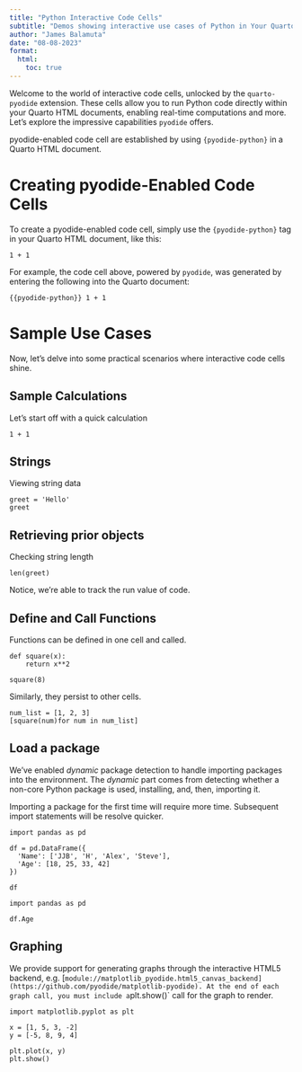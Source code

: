 ```yaml
---
title: "Python Interactive Code Cells"
subtitle: "Demos showing interactive use cases of Python in Your Quarto Documents"
author: "James Balamuta"
date: "08-08-2023"
format: 
  html:
    toc: true
---
```


Welcome to the world of interactive code cells, unlocked by the `quarto-pyodide` extension. 
These cells allow you to run Python code directly within your Quarto HTML documents, enabling real-time computations and more. Let's explore the impressive capabilities `pyodide` offers.

pyodide-enabled code cell are established by using `{pyodide-python}` in a Quarto HTML document.

# Creating pyodide-Enabled Code Cells

To create a pyodide-enabled code cell, simply use the `{pyodide-python}` tag in your Quarto HTML document, like this:

```pyodide-python
1 + 1
```

For example, the code cell above, powered by `pyodide`, was generated by entering the following into the Quarto document:

```{{pyodide-python}}
1 + 1
```

# Sample Use Cases

Now, let's delve into some practical scenarios where interactive code cells shine.

## Sample Calculations

Let's start off with a quick calculation 

```pyodide-python
1 + 1
```

## Strings

Viewing string data

```pyodide-python
greet = 'Hello'
greet
```

## Retrieving prior objects

Checking string length

```pyodide-python
len(greet)
```

Notice, we're able to track the run value of code.

## Define and Call Functions

Functions can be defined in one cell and called. 

```pyodide-python
def square(x):
    return x**2

square(8)
```

Similarly, they persist to other cells.

```pyodide-python
num_list = [1, 2, 3]
[square(num)for num in num_list]
```

## Load a package

We've enabled _dynamic_ package detection to handle importing packages into the environment. The _dynamic_ part comes from detecting whether a non-core Python package is used, installing, and, then, importing it.

:::{.callout-note}
Importing a package for the first time will require more time. Subsequent import statements will be resolve quicker.
:::

```pyodide-python
import pandas as pd

df = pd.DataFrame({
  'Name': ['JJB', 'H', 'Alex', 'Steve'],
  'Age': [18, 25, 33, 42]
})

df
```

```pyodide-python
import pandas as pd 

df.Age
```

## Graphing

We provide support for generating graphs through the interactive HTML5 backend, e.g. [`module://matplotlib_pyodide.html5_canvas_backend](https://github.com/pyodide/matplotlib-pyodide). At the end of each graph call, you must include a `plt.show()` call for the graph to render.

```pyodide-python
import matplotlib.pyplot as plt

x = [1, 5, 3, -2]
y = [-5, 8, 9, 4]

plt.plot(x, y)
plt.show()
```
